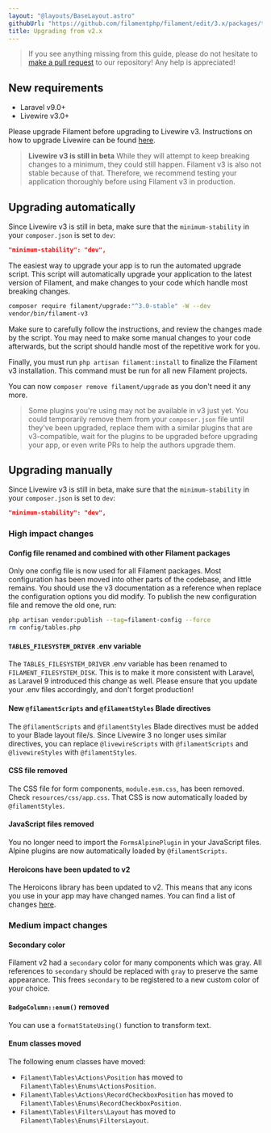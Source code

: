 ```yaml
---
layout: "@layouts/BaseLayout.astro"
githubUrl: "https://github.com/filamentphp/filament/edit/3.x/packages/tables/docs/13-upgrade-guide.md"
title: Upgrading from v2.x
---
```


> If you see anything missing from this guide, please do not hesitate to [make a pull request](https://github.com/filamentphp/filament/edit/3.x/packages/tables/docs/11-upgrade-guide.md) to our repository! Any help is appreciated!

## New requirements

- Laravel v9.0+
- Livewire v3.0+

Please upgrade Filament before upgrading to Livewire v3. Instructions on how to upgrade Livewire can be found [here](https://livewire.laravel.com/docs/upgrading).

> **Livewire v3 is still in beta**
> While they will attempt to keep breaking changes to a minimum, they could still happen. Filament v3 is also not stable because of that. Therefore, we recommend testing your application thoroughly before using Filament v3 in production.

## Upgrading automatically

Since Livewire v3 is still in beta, make sure that the `minimum-stability` in your `composer.json` is set to `dev`:

```json
"minimum-stability": "dev",
```

The easiest way to upgrade your app is to run the automated upgrade script. This script will automatically upgrade your application to the latest version of Filament, and make changes to your code which handle most breaking changes.

```bash
composer require filament/upgrade:"^3.0-stable" -W --dev
vendor/bin/filament-v3
```

Make sure to carefully follow the instructions, and review the changes made by the script. You may need to make some manual changes to your code afterwards, but the script should handle most of the repetitive work for you.

Finally, you must run `php artisan filament:install` to finalize the Filament v3 installation. This command must be run for all new Filament projects.

You can now `composer remove filament/upgrade` as you don't need it any more.

> Some plugins you're using may not be available in v3 just yet. You could temporarily remove them from your `composer.json` file until they've been upgraded, replace them with a similar plugins that are v3-compatible, wait for the plugins to be upgraded before upgrading your app, or even write PRs to help the authors upgrade them.

## Upgrading manually

Since Livewire v3 is still in beta, make sure that the `minimum-stability` in your `composer.json` is set to `dev`:

```json
"minimum-stability": "dev",
```

### High impact changes

#### Config file renamed and combined with other Filament packages

Only one config file is now used for all Filament packages. Most configuration has been moved into other parts of the codebase, and little remains. You should use the v3 documentation as a reference when replace the configuration options you did modify. To publish the new configuration file and remove the old one, run:

```bash
php artisan vendor:publish --tag=filament-config --force
rm config/tables.php
```

#### `TABLES_FILESYSTEM_DRIVER` .env variable

The `TABLES_FILESYSTEM_DRIVER` .env variable has been renamed to `FILAMENT_FILESYSTEM_DISK`. This is to make it more consistent with Laravel, as Laravel 9 introduced this change as well. Please ensure that you update your .env files accordingly, and don't forget production!

#### New `@filamentScripts` and `@filamentStyles` Blade directives

The `@filamentScripts` and `@filamentStyles` Blade directives must be added to your Blade layout file/s. Since Livewire 3 no longer uses similar directives, you can replace `@livewireScripts` with `@filamentScripts`  and `@livewireStyles` with `@filamentStyles`.

#### CSS file removed

The CSS file for form components, `module.esm.css`, has been removed. Check `resources/css/app.css`. That CSS is now automatically loaded by `@filamentStyles`.

#### JavaScript files removed

You no longer need to import the `FormsAlpinePlugin` in your JavaScript files. Alpine plugins are now automatically loaded by `@filamentScripts`.

#### Heroicons have been updated to v2

The Heroicons library has been updated to v2. This means that any icons you use in your app may have changed names. You can find a list of changes [here](https://github.com/tailwindlabs/heroicons/releases/tag/v2.0.0).

### Medium impact changes

#### Secondary color

Filament v2 had a `secondary` color for many components which was gray. All references to `secondary` should be replaced with `gray` to preserve the same appearance. This frees `secondary` to be registered to a new custom color of your choice.

#### `BadgeColumn::enum()` removed

You can use a `formatStateUsing()` function to transform text.

#### Enum classes moved

The following enum classes have moved:

- `Filament\Tables\Actions\Position` has moved to `Filament\Tables\Enums\ActionsPosition`.
- `Filament\Tables\Actions\RecordCheckboxPosition` has moved to `Filament\Tables\Enums\RecordCheckboxPosition`.
- `Filament\Tables\Filters\Layout` has moved to `Filament\Tables\Enums\FiltersLayout`.
